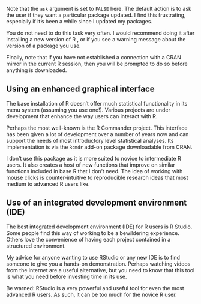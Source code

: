 Note that the `ask` argument is set to `FALSE` here.
The default action is to ask the user if they want a particular package
updated. I find this frustrating, especially if it’s been a while since
I updated my packages.

You do not need to do this task very often. I would recommend doing it
after installing a new version of R , or if you see a warning message
about the version of a package you use.

Finally, note that if you have not established a connection with a CRAN
mirror in the current R session, then you will be prompted to do so
before anything is downloaded.

## Using an enhanced graphical interface

The base installation of R doesn’t offer much statistical functionality
in its menu system (assuming you use one\!). Various projects are under
development that enhance the way users can interact with R.

Perhaps the most well-known is the R Commander project. This interface
has been given a lot of development over a number of years now and can
support the needs of most introductory level statistical analyses. Its
implementation is via the `Rcmdr` add-on package downloadable
from CRAN.

I don’t use this package as it is more suited to novice to intermediate
R users. It also creates a host of new functions that improve on similar
functions included in base R that I don’t need. The idea of working with
mouse clicks is counter-intuitive to reproducible research ideas that
most medium to advanced R users like.

## Use of an integrated development environment (IDE)

The best integrated development environment (IDE) for R users is R
Studio. Some people find this way of working to be a bewildering
experience. Others love the convenience of having each project contained
in a structured environment.

My advice for anyone wanting to use RStudio or any new IDE is to find
someone to give you a hands-on demonstration. Perhaps watching videos
from the internet are a useful alternative, but you need to know that
this tool is what you need before investing time in its use.

Be warned: RStudio is a very powerful and useful tool for even the most
advanced R users. As such, it can be too much for the novice R user. 

